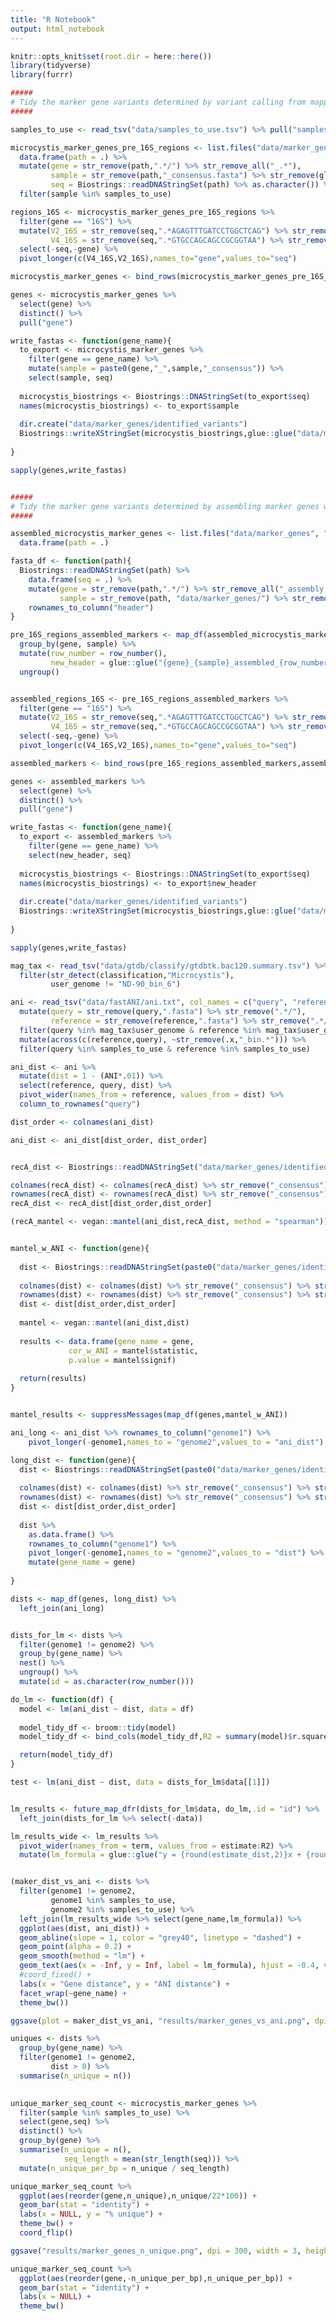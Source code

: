 ```yaml
---
title: "R Notebook"
output: html_notebook
---
```


```r
knitr::opts_knit$set(root.dir = here::here())
library(tidyverse)
library(furrr)
```



```r
#####
# Tidy the marker gene variants determined by variant calling from mapped reads
#####

samples_to_use <- read_tsv("data/samples_to_use.tsv") %>% pull("samples_to_use")

microcystis_marker_genes_pre_16S_regions <- list.files("data/marker_genes", "_consensus.fasta",full.names = TRUE, recursive = T) %>% 
  data.frame(path = .) %>% 
  mutate(gene = str_remove(path,".*/") %>% str_remove_all("_.*"),
         sample = str_remove(path,"_consensus.fasta") %>% str_remove(glue::glue(".*/{gene}_")),
         seq = Biostrings::readDNAStringSet(path) %>% as.character()) %>% 
  filter(sample %in% samples_to_use)

regions_16S <- microcystis_marker_genes_pre_16S_regions %>% 
  filter(gene == "16S") %>% 
  mutate(V2_16S = str_remove(seq,".*AGAGTTTGATCCTGGCTCAG") %>% str_remove("AGACTCCTACGGGAGGCAGCAGT.*"),
         V4_16S = str_remove(seq,".*GTGCCAGCAGCCGCGGTAA") %>% str_remove("ATTAGATACCCCTGTAGTCC.*")) %>% 
  select(-seq,-gene) %>% 
  pivot_longer(c(V4_16S,V2_16S),names_to="gene",values_to="seq")

microcystis_marker_genes <- bind_rows(microcystis_marker_genes_pre_16S_regions,regions_16S)

genes <- microcystis_marker_genes %>% 
  select(gene) %>% 
  distinct() %>% 
  pull("gene")

write_fastas <- function(gene_name){
  to_export <- microcystis_marker_genes %>% 
    filter(gene == gene_name) %>% 
    mutate(sample = paste0(gene,"_",sample,"_consensus")) %>% 
    select(sample, seq)
  
  microcystis_biostrings <- Biostrings::DNAStringSet(to_export$seq)
  names(microcystis_biostrings) <- to_export$sample
  
  dir.create("data/marker_genes/identified_variants")
  Biostrings::writeXStringSet(microcystis_biostrings,glue::glue("data/marker_genes/identified_variants/{gene_name}_called_variants.fasta"))
  
}

sapply(genes,write_fastas)


#####
# Tidy the marker gene variants determined by assembling marker genes with reads mapping to reference sequences
#####

assembled_microcystis_marker_genes <- list.files("data/marker_genes", "_assembly.fasta",full.names = TRUE, recursive = T) %>% 
  data.frame(path = .)

fasta_df <- function(path){
  Biostrings::readDNAStringSet(path) %>% 
    data.frame(seq = .) %>% 
    mutate(gene = str_remove(path,".*/") %>% str_remove_all("_assembly.fasta"),
           sample = str_remove(path, "data/marker_genes/") %>% str_remove("/.*")) %>% 
    rownames_to_column("header")
}

pre_16S_regions_assembled_markers <- map_df(assembled_microcystis_marker_genes$path,fasta_df) %>% 
  group_by(gene, sample) %>% 
  mutate(row_number = row_number(),
         new_header = glue::glue("{gene}_{sample}_assembled_{row_number}")) %>% 
  ungroup()


assembled_regions_16S <- pre_16S_regions_assembled_markers %>% 
  filter(gene == "16S") %>% 
  mutate(V2_16S = str_remove(seq,".*AGAGTTTGATCCTGGCTCAG") %>% str_remove("AGACTCCTACGGGAGGCAGCAGT.*"),
         V4_16S = str_remove(seq,".*GTGCCAGCAGCCGCGGTAA") %>% str_remove("ATTAGATACCCCTGTAGTCC.*")) %>% 
  select(-seq,-gene) %>% 
  pivot_longer(c(V4_16S,V2_16S),names_to="gene",values_to="seq")

assembled_markers <- bind_rows(pre_16S_regions_assembled_markers,assembled_regions_16S)

genes <- assembled_markers %>% 
  select(gene) %>% 
  distinct() %>% 
  pull("gene")

write_fastas <- function(gene_name){
  to_export <- assembled_markers %>% 
    filter(gene == gene_name) %>% 
    select(new_header, seq)
  
  microcystis_biostrings <- Biostrings::DNAStringSet(to_export$seq)
  names(microcystis_biostrings) <- to_export$new_header
  
  dir.create("data/marker_genes/identified_variants")
  Biostrings::writeXStringSet(microcystis_biostrings,glue::glue("data/marker_genes/identified_variants/{gene_name}_assembled.fasta"))
  
}

sapply(genes,write_fastas)
```




```r

mag_tax <- read_tsv("data/gtdb/classify/gtdbtk.bac120.summary.tsv") %>% 
  filter(str_detect(classification,"Microcystis"),
         user_genome != "ND-90_bin_6")

ani <- read_tsv("data/fastANI/ani.txt", col_names = c("query", "reference", "ANI", "bidirec_frag_maps", "total_query_frags")) %>% 
  mutate(query = str_remove(query,".fasta") %>% str_remove(".*/"),
         reference = str_remove(reference,".fasta") %>% str_remove(".*/")) %>% 
  filter(query %in% mag_tax$user_genome & reference %in% mag_tax$user_genome) %>% 
  mutate(across(c(reference,query), ~str_remove(.x,"_bin.*"))) %>% 
  filter(query %in% samples_to_use & reference %in% samples_to_use)

ani_dist <- ani %>% 
  mutate(dist = 1 - (ANI*.01)) %>% 
  select(reference, query, dist) %>% 
  pivot_wider(names_from = reference, values_from = dist) %>% 
  column_to_rownames("query")

dist_order <- colnames(ani_dist)

ani_dist <- ani_dist[dist_order, dist_order]


recA_dist <- Biostrings::readDNAStringSet("data/marker_genes/identified_variants/recA_called_variants.fasta") %>% DECIPHER::AlignSeqs() %>% DECIPHER::DistanceMatrix(type = "matrix",includeTerminalGaps = FALSE)

colnames(recA_dist) <- colnames(recA_dist) %>% str_remove("_consensus") %>% str_remove(".*_")
rownames(recA_dist) <- rownames(recA_dist) %>% str_remove("_consensus") %>% str_remove(".*_")
recA_dist <- recA_dist[dist_order,dist_order]

(recA_mantel <- vegan::mantel(ani_dist,recA_dist, method = "spearman"))


mantel_w_ANI <- function(gene){
  
  dist <- Biostrings::readDNAStringSet(paste0("data/marker_genes/identified_variants/",gene,"_called_variants.fasta")) %>% DECIPHER::AlignSeqs() %>% DECIPHER::DistanceMatrix(type = "matrix",includeTerminalGaps = FALSE)
  
  colnames(dist) <- colnames(dist) %>% str_remove("_consensus") %>% str_remove(".*_")
  rownames(dist) <- rownames(dist) %>% str_remove("_consensus") %>% str_remove(".*_")
  dist <- dist[dist_order,dist_order]
  
  mantel <- vegan::mantel(ani_dist,dist)
  
  results <- data.frame(gene_name = gene,
             cor_w_ANI = mantel$statistic,
             p.value = mantel$signif)
  
  return(results)
}


mantel_results <- suppressMessages(map_df(genes,mantel_w_ANI))
```

```r
ani_long <- ani_dist %>% rownames_to_column("genome1") %>% 
    pivot_longer(-genome1,names_to = "genome2",values_to = "ani_dist")

long_dist <- function(gene){
  dist <- Biostrings::readDNAStringSet(paste0("data/marker_genes/identified_variants/",gene,"_called_variants.fasta")) %>% DECIPHER::AlignSeqs() %>% DECIPHER::DistanceMatrix(type = "matrix",includeTerminalGaps = FALSE) 
  
  colnames(dist) <- colnames(dist) %>% str_remove("_consensus") %>% str_remove(".*_")
  rownames(dist) <- rownames(dist) %>% str_remove("_consensus") %>% str_remove(".*_")
  dist <- dist[dist_order,dist_order]
  
  dist %>% 
    as.data.frame() %>% 
    rownames_to_column("genome1") %>% 
    pivot_longer(-genome1,names_to = "genome2",values_to = "dist") %>% 
    mutate(gene_name = gene)
  
}

dists <- map_df(genes, long_dist) %>% 
  left_join(ani_long)


dists_for_lm <- dists %>% 
  filter(genome1 != genome2) %>% 
  group_by(gene_name) %>% 
  nest() %>% 
  ungroup() %>% 
  mutate(id = as.character(row_number()))

do_lm <- function(df) {
  model <- lm(ani_dist ~ dist, data = df)
  
  model_tidy_df <- broom::tidy(model)
  model_tidy_df <- bind_cols(model_tidy_df,R2 = summary(model)$r.squared)

  return(model_tidy_df)  
}

test <- lm(ani_dist ~ dist, data = dists_for_lm$data[[1]])


lm_results <- future_map_dfr(dists_for_lm$data, do_lm,.id = "id") %>% 
  left_join(dists_for_lm %>% select(-data)) 

lm_results_wide <- lm_results %>% 
  pivot_wider(names_from = term, values_from = estimate:R2) %>% 
  mutate(lm_formula = glue::glue("y = {round(estimate_dist,2)}x + {round(`estimate_(Intercept)`,2)}; R2 = {round(R2_dist,2)}"))


(maker_dist_vs_ani <- dists %>% 
  filter(genome1 != genome2,
         genome1 %in% samples_to_use,
         genome2 %in% samples_to_use) %>% 
  left_join(lm_results_wide %>% select(gene_name,lm_formula)) %>% 
  ggplot(aes(dist, ani_dist)) +
  geom_abline(slope = 1, color = "grey40", linetype = "dashed") +
  geom_point(alpha = 0.2) +
  geom_smooth(method = "lm") +
  geom_text(aes(x = -Inf, y = Inf, label = lm_formula), hjust = -0.4, vjust = 2, size = 3) +
  #coord_fixed() +
  labs(x = "Gene distance", y = "ANI distance") +
  facet_wrap(~gene_name) +
  theme_bw())

ggsave(plot = maker_dist_vs_ani, "results/marker_genes_vs_ani.png", dpi = 300, width = 6, height = 4, scale = 2)

uniques <- dists %>% 
  group_by(gene_name) %>%
  filter(genome1 != genome2, 
         dist > 0) %>% 
  summarise(n_unique = n())
  

unique_marker_seq_count <- microcystis_marker_genes %>% 
  filter(sample %in% samples_to_use) %>% 
  select(gene,seq) %>% 
  distinct() %>% 
  group_by(gene) %>% 
  summarise(n_unique = n(),
            seq_length = mean(str_length(seq))) %>% 
  mutate(n_unique_per_bp = n_unique / seq_length)

unique_marker_seq_count %>% 
  ggplot(aes(reorder(gene,n_unique),n_unique/22*100)) +
  geom_bar(stat = "identity") +
  labs(x = NULL, y = "% unique") +
  theme_bw() +
  coord_flip()

ggsave("results/marker_genes_n_unique.png", dpi = 300, width = 3, height = 3, scale = 2)

unique_marker_seq_count %>% 
  ggplot(aes(reorder(gene,-n_unique_per_bp),n_unique_per_bp)) +
  geom_bar(stat = "identity") +
  labs(x = NULL) +
  theme_bw()

```





